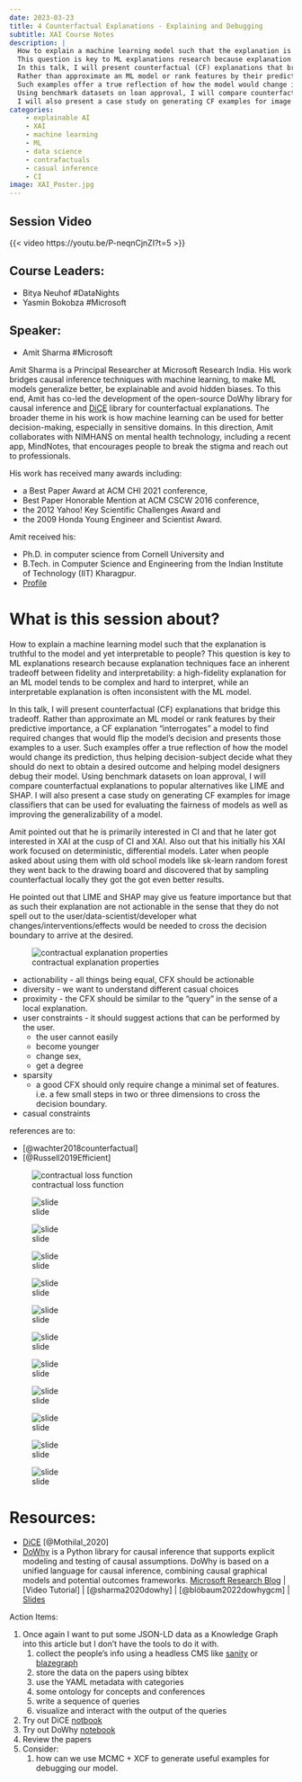 ```yaml
---
date: 2023-03-23
title: 4 Counterfactual Explanations - Explaining and Debugging
subtitle: XAI Course Notes
description: |
  How to explain a machine learning model such that the explanation is truthful to the model and yet interpretable to people? 
  This question is key to ML explanations research because explanation techniques face an inherent tradeoff between fidelity and interpretability --- a high-fidelity explanation for an ML model tends to be complex and hard to interpret, while an interpretable explanation is often inconsistent with the ML model. 
  In this talk, I will present counterfactual (CF) explanations that bridge this tradeoff. 
  Rather than approximate an ML model or rank features by their predictive importance, a CF explanation “interrogates” a model to find required changes that would flip the model’s decision and presents those examples to a user.
  Such examples offer a true reflection of how the model would change its prediction, thus helping decision-subject decide what they should do next to obtain a desired outcome and helping model designers debug their model. 
  Using benchmark datasets on loan approval, I will compare counterfactual explanations to popular alternatives like LIME and SHAP. 
  I will also present a case study on generating CF examples for image classifiers that can be used for evaluating fairness and even improving the generalizability of a model.
categories:
    - explainable AI
    - XAI
    - machine learning
    - ML
    - data science
    - contrafactuals
    - casual inference
    - CI
image: XAI_Poster.jpg
---
```


## Session Video

{{< video https://youtu.be/P-neqnCjnZI?t=5 >}}

## Course Leaders:

-   Bitya Neuhof #DataNights
-   Yasmin Bokobza #Microsoft

## Speaker:

-   Amit Sharma #Microsoft

Amit Sharma is a Principal Researcher at Microsoft Research India. His work bridges causal inference techniques with machine learning, to make ML models generalize better, be explainable and avoid hidden biases. To this end, Amit has co-led the development of the open-source DoWhy library for causal inference and [DiCE](https://github.com/interpretml/DiCE){alt="Generate Diverse Counterfactual Explanations for any machine learning model."} library for counterfactual explanations. The broader theme in his work is how machine learning can be used for better decision-making, especially in sensitive domains. In this direction, Amit collaborates with NIMHANS on mental health technology, including a recent app, MindNotes, that encourages people to break the stigma and reach out to professionals.

His work has received many awards including:

-    a Best Paper Award at ACM CHI 2021 conference,
-   Best Paper Honorable Mention at ACM CSCW 2016 conference,
-   the 2012 Yahoo! Key Scientific Challenges Award and
-   the 2009 Honda Young Engineer and Scientist Award.

Amit received his:

-    Ph.D. in computer science from Cornell University and
-    B.Tech. in Computer Science and Engineering from the Indian Institute of Technology (IIT) Kharagpur.
-   [Profile](https://www.microsoft.com/en-us/research/people/amshar/)

# What is this session about?

How to explain a machine learning model such that the explanation is truthful to the model and yet interpretable to people? This question is key to ML explanations research because explanation techniques face an inherent tradeoff between fidelity and interpretability: a high-fidelity explanation for an ML model tends to be complex and hard to interpret, while an interpretable explanation is often inconsistent with the ML model.

In this talk, I will present counterfactual (CF) explanations that bridge this tradeoff. Rather than approximate an ML model or rank features by their predictive importance, a CF explanation "interrogates" a model to find required changes that would flip the model's decision and presents those examples to a user. Such examples offer a true reflection of how the model would change its prediction, thus helping decision-subject decide what they should do next to obtain a desired outcome and helping model designers debug their model. Using benchmark datasets on loan approval, I will compare counterfactual explanations to popular alternatives like LIME and SHAP. I will also present a case study on generating CF examples for image classifiers that can be used for evaluating the fairness of models as well as improving the generalizability of a model.

Amit pointed out that he is primarily interested in CI and that he later got interested in XAI at the cusp of CI and XAI. Also out that his initially his XAI work focused on deterministic, differential models. Later when people asked about using them with old school models like sk-learn random forest they went back to the drawing board and discovered that by sampling counterfactual locally they got the got even better results.

He pointed out that LIME and SHAP may give us feature importance but that as such their explanation are not actionable in the sense that they do not spell out to the user/data-scientist/developer what changes/interventions/effects would be needed to cross the decision boundary to arrive at the desired.

![contractual explanation properties](Screenshot%20from%202023-03-23%2018-23-50.png)

-   actionability - all things being equal, CFX should be actionable
-   diversity - we want to understand different casual choices
-   proximity - the CFX should be similar to the "query" in the sense of a local explanation.
-   user constraints - it should suggest actions that can be performed by the user.
    -   the user cannot easily
    -   become younger
    -   change sex,
    -   get a degree
-   sparsity
    -   a good CFX should only require change a minimal set of features. i.e. a few small steps in two or three dimensions to cross the decision boundary.
-   casual constraints

references are to:

-   [@wachter2018counterfactual]
-   [@Russell2019Efficient]

![contractual loss function](Screenshot%20from%202023-03-23%2018-24-29.png)

![slide](Screenshot%20from%202023-03-23%2018-28-49.png)

![slide](Screenshot%20from%202023-03-23%2018-29-00.png)

![slide](Screenshot%20from%202023-03-23%2018-34-00.png)

![slide](Screenshot%20from%202023-03-23%2018-34-18.png)

![slide](Screenshot%20from%202023-03-23%2018-34-44.png)

![slide](Screenshot%20from%202023-03-23%2018-37-09.png)

![slide](Screenshot%20from%202023-03-23%2018-41-51.png)

![slide](Screenshot%20from%202023-03-23%2018-42-40.png)

![slide](Screenshot%20from%202023-03-23%2018-49-07.png)

![slide](Screenshot%20from%202023-03-23%2018-55-02.png)

![slide](Screenshot%20from%202023-03-23%2019-00-26.png)

# Resources:

-   [DiCE](https://github.com/interpretml/DiCE) [@Mothilal_2020]
-   [DoWhy](https://github.com/py-why/dowhy) is a Python library for causal inference that supports explicit modeling and testing of causal assumptions. DoWhy is based on a unified language for causal inference, combining causal graphical models and potential outcomes frameworks. [Microsoft Research Blog]() \| \[Video Tutorial\] \| [@sharma2020dowhy] \| [@blöbaum2022dowhygcm] \| [Slides](https://www2.slideshare.net/AmitSharma315/dowhy-an-endtoend-library-for-causal-inference)

Action Items:

1.  Once again I want to put some JSON-LD data as a Knowledge Graph into this article but I don't have the tools to do it with.
    1.  collect the people's info using a headless CMS like [sanity](sanity.io) or [blazegraph](https://blazegraph.com/)
    2.  store the data on the papers using bibtex
    3.  use the YAML metadata with categories
    4.  some ontology for concepts and conferences
    5.  write a sequence of queries
    6.  visualize and interact with the output of the queries
2.  Try out DiCE [notbook](https://github.com/interpretml/DiCE/blob/main/docs/source/notebooks/DiCE_getting_started.ipynb)
3.  Try out DoWhy [notebook](https://github.com/py-why/dowhy/blob/main/docs/source/example_notebooks/tutorial-causalinference-machinelearning-using-dowhy-econml.ipynb)
4.  Review the papers
5.  Consider:
    1.  how can we use MCMC + XCF to generate useful examples for debugging our model.